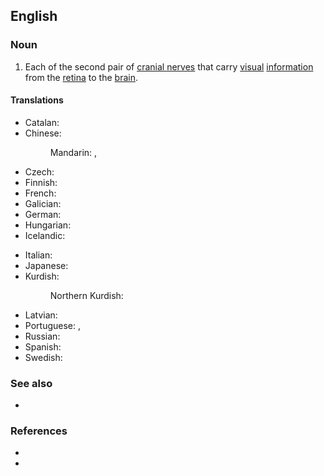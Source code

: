 ==English==
{{wikipedia}}

===Noun===
{{en-noun}}

# {{lb|en|neuroanatomy}} Each of the second pair of [[cranial nerve]]s that carry [[visual]] [[information]] from the [[retina]] to the [[brain]].
#: {{cot|en|olfactory nerve|oculomotor nerve|trochlear nerve|trigeminal nerve|abducens nerve|facial nerve|vestibulocochlear nerve|glossopharyngeal nerve|vagus nerve|accessory nerve|hypoglossal nerve}}

====Translations====
{{trans-top|second cranial nerve}}
* Catalan: {{t|ca|nervi òptic|m}}
* Chinese:
*: Mandarin: {{t+|cmn|視神經}}, {{t+|cmn|视神经|tr=shì shénjīng}}
* Czech: {{t+|cs|zrakový nerv|m}}
* Finnish: {{t|fi|näköhermo}}
* French: {{t+|fr|nerf optique|m}}
* Galician: {{t|gl|nervio óptico|m}}
* German: {{t+|de|Sehnerv|m}}
* Hungarian: {{t+|hu|látóideg}}
* Icelandic: {{t+|is|sjóntaug|f}}
{{trans-mid}}
* Italian: {{t|it|nervo ottico|m}}
* Japanese: {{t|ja|視神経|tr=ししんけい, shishinkei|sc=Jpan}}
* Kurdish:
*: Northern Kurdish: {{t|kmr|demara bînînê|f}}
* Latvian: {{t|lv|redzes nervs|m}}
* Portuguese: {{t+|pt|nervo óptico|m}}, {{t|pt|nervo ótico|m}}
* Russian: {{t+|ru|зри́тельный нерв|m}}
* Spanish: {{t+|es|nervio óptico|m}}
* Swedish: {{t+|sv|synnerv}}
{{trans-bottom}}

===See also===
* {{l|en|optic chiasm}}

===References===
* {{R:Lexico}}
* {{R:MWO}}